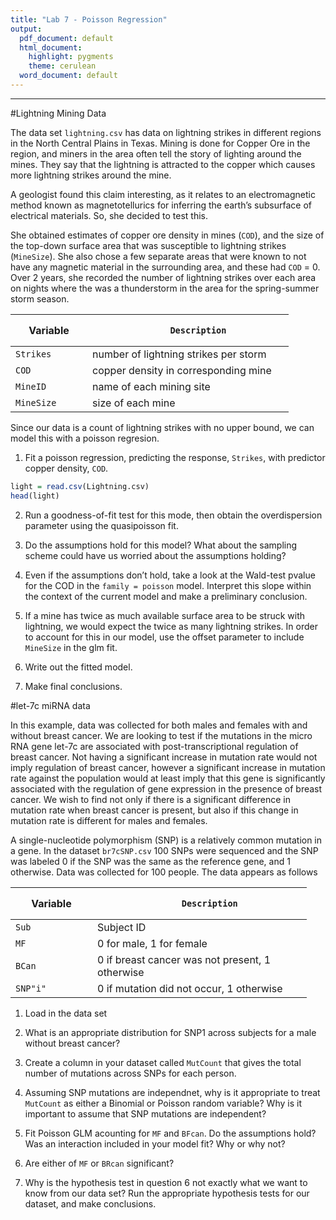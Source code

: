 ```yaml
---
title: "Lab 7 - Poisson Regression"
output:
  pdf_document: default
  html_document:
    highlight: pygments
    theme: cerulean
  word_document: default
---
```

-----

#Lightning Mining Data

The data set `lightning.csv` has data on lightning strikes in different regions in the North Central Plains in Texas. Mining is done for Copper Ore in the region, and miners in the area often tell the story of lighting around the mines.  They say that the lightning is attracted to the copper which causes more lightning strikes around the mine. 

A geologist found this claim interesting, as it relates to an electromagnetic method known as magnetotellurics for inferring the earth's subsurface of electrical materials.  So, she decided to test this. 

She obtained estimates of copper ore density in mines (`COD`), and the size of the top-down surface area that was susceptible to lightning strikes (`MineSize`).  She also chose a few separate areas that were known to not have any magnetic material in the surrounding area, and these had `COD` = 0.  Over 2 years, she recorded the number of lightning strikes over each area on nights where the was a thunderstorm in the area for the spring-summer storm season.

+------------------+------------------------------------------------+
|   Variable       |         Description                            |
+==================+================================================+
|   `Strikes`      | number of lightning strikes per storm          |
+------------------+------------------------------------------------+
|   `COD`          | copper density in corresponding mine           |
+------------------+------------------------------------------------+
|  `MineID`        | name of each mining site                       |         
+------------------+------------------------------------------------+ 
|  `MineSize`      | size of each mine                              |
+------------------+------------------------------------------------+


Since our data is a count of lightning strikes with no upper bound, we can model this with a poisson regresion. 


1. Fit a poisson regression, predicting the response, `Strikes`, with predictor copper density, `COD`.

```r
light = read.csv(Lightning.csv)
head(light)
```



2. Run a goodness-of-fit test for this mode, then obtain the overdispersion parameter using the quasipoisson fit.

3. Do the assumptions hold for this model? What about the sampling scheme could have us worried about the assumptions holding?


4. Even if the assumptions don't hold, take a look at the Wald-test pvalue for the COD in the `family = poisson` model.  Interpret this slope within the context of the current model and make a preliminary conclusion.


5. If a mine has twice as much available surface area to be struck with lightning, we would expect the twice as many lightning strikes.  In order to account for this in our model, use the offset parameter to include `MineSize` in the glm fit.  


6. Write out the fitted model.


7. Make final conclusions.




#let-7c miRNA data

In this example, data was collected for both males and females with and without breast cancer.  We are looking to test if the mutations in the micro RNA gene let-7c are associated with post-transcriptional regulation of breast cancer.  Not having a significant increase in mutation rate would not imply regulation of breast cancer, however a significant increase in mutation rate against the population would at least imply that this gene is significantly associated with the regulation of gene expression in the presence of breast cancer. We wish to find not only if there is a significant difference in mutation rate when breast cancer is present, but also if this change in mutation rate is different for males and females.

A single-nucleotide polymorphism (SNP) is a relatively common mutation in a gene.  In the dataset `br7cSNP.csv` 100 SNPs were sequenced and the SNP was labeled 0 if the SNP was the same as the reference gene, and 1 otherwise. Data was collected for 100 people. The data appears as follows

+------------------+------------------------------------------------+
|   Variable       |         Description                            |
+==================+================================================+
|   `Sub`          | Subject ID                                     |
+------------------+------------------------------------------------+
|   `MF`           | 0 for male, 1 for female                       |
+------------------+------------------------------------------------+
|   `BCan`         | 0 if breast cancer was not present, 1 otherwise|
+------------------+------------------------------------------------+
|   `SNP"i"`       | 0 if mutation did not occur, 1 otherwise       |         
+------------------+------------------------------------------------+ 

1. Load in the data set

2. What is an appropriate distribution for SNP1 across subjects for a male without breast cancer?

3. Create a column in your dataset called `MutCount` that gives the total number of mutations across SNPs for each person. 

4. Assuming SNP mutations are independnet, why is it appropriate to treat `MutCount` as either a Binomial or Poisson random variable? Why is it important to assume that SNP mutations are independent?

5. Fit Poisson GLM acounting for `MF` and `BFcan`. Do the assumptions hold?  Was an interaction included in your model fit? Why or why not?

6. Are either of `MF` or `BRcan` significant?

7. Why is the hypothesis test in question 6 not exactly what we want to know from our data set? Run the appropriate hypothesis tests for our dataset, and make conclusions. 

